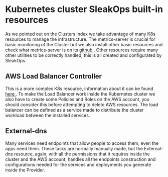 
# Kubernetes cluster SleakOps built-in resources

As we pointed out on the Clusters index we take advantage of many K8s resources to manage the infrastructure. The metrics-server is crucial for basic monitoring of the Cluster but we also install other basic resources and check what metrics-server is on its [github <FiExternalLink/>](https://github.com/kubernetes-sigs/metrics-server).
Other resources require many other utilities to be correctly handled, this is all created and configurated by SleakOps.

## AWS Load Balancer Controller

This is a more complex K8s resource, information about it can be found [here <FiExternalLink/>](https://kubernetes-sigs.github.io/aws-load-balancer-controller/v2.4/). To make the Load Balancer work inside the Kubernetes cluster we also have to create some Policies and Roles on the AWS account, you should consider this before attempting to delete AWS resources. The load balancer can be defined as a service made to distribute the cluster workload between the installed services.

## External-dns

Many services need endpoints that allow people to access them, even the apps need them. These tasks are normally manually made, but the External-dns resource, again, with all the permissions that it requires inside the cluster and the AWS account, handles all the endpoints construction and configurations needed for the services and deployments you generate inside the Provider. 
